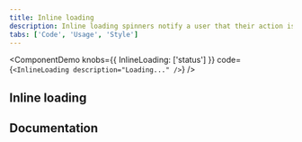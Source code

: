 ```yaml
---
title: Inline loading
description: Inline loading spinners notify a user that their action is being processed.
tabs: ['Code', 'Usage', 'Style']
---
```


<ComponentDemo
  knobs={{ InlineLoading: ['status'] }}
  code={`<InlineLoading description="Loading..." />`}
/>

## Inline loading

<ComponentCode
  name="Inline loading"
  component="inline-loading"
  variation="inline-loading"
  hasReactVersion="inlineloading--inline-loading"
  hasVueVersion="inlineloading--default"
  hasAngularVersion="?path=/story/inline-loading--basic"
  codepen="dLMXow"></ComponentCode>

## Documentation

<ComponentDocs component="inline-loading"></ComponentDocs>

